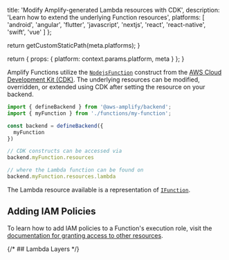 
  title: 'Modify Amplify-generated Lambda resources with CDK',
  description:
    'Learn how to extend the underlying Function resources',
  platforms: [
    'android',
    'angular',
    'flutter',
    'javascript',
    'nextjs',
    'react',
    'react-native',
    'swift',
    'vue'
  ]
};

  return getCustomStaticPath(meta.platforms);
}

  return {
    props: {
      platform: context.params.platform,
      meta
    }
  };
}

Amplify Functions utilize the [`NodejsFunction`](https://docs.aws.amazon.com/cdk/api/v2/docs/aws-cdk-lib.aws_lambda_nodejs.NodejsFunction.html) construct from the [AWS Cloud Development Kit (CDK)](https://aws.amazon.com/cdk/). The underlying resources can be modified, overridden, or extended using CDK after setting the resource on your backend.

```ts title="amplify/backend.ts"
import { defineBackend } from '@aws-amplify/backend';
import { myFunction } from './functions/my-function';

const backend = defineBackend({
  myFunction
})

// CDK constructs can be accessed via
backend.myFunction.resources

// where the Lambda function can be found on
backend.myFunction.resources.lambda
```

The Lambda resource available is a representation of [`IFunction`](https://docs.aws.amazon.com/cdk/api/v2/docs/aws-cdk-lib.aws_lambda.IFunction.html). 

## Adding IAM Policies

To learn how to add IAM policies to a Function's execution role, visit the [documentation for granting access to other resources](/[platform]/build-a-backend/functions/grant-access-to-other-resources#using-cdk).

{/* ## Lambda Layers */}
